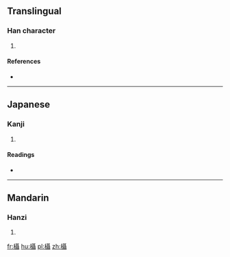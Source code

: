 ==Translingual==

===Han character===
{{Han char|rn=75|rad=木|as=18|sn=22|four=|canj=木尸十十 (DSJJ)}}

# {{defn|Han|sort=木18}}

====References====
* {{Han ref|kx=0563.140|dkj=15921|dj=0951.270|hdz=21323.010|uh=6B07|ud=27399}}

----

==Japanese==

===Kanji===
{{ja-kanji|grade=|rs=木18}}

# {{defn|lang=ja|sort=木18}}

====Readings====
* {{ja-readings|on=[[しょう]] (shō)|kun=[[このはがうらがえる]] (konohagauragaeru)}}

----

==Mandarin==

===Hanzi===
{{cmn-hanzi|sim=𪳍|pin=[[shè]] ([[she4]])|wg=she<sup>4</sup>}}

# {{defn|lang=cmn|sort=木18}}

[[fr:欇]]
[[hu:欇]]
[[pl:欇]]
[[zh:欇]]